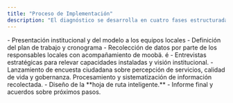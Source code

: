 ```yaml
---
title: "Proceso de Implementación"
description: "El diagnóstico se desarrolla en cuatro fases estructuradas a lo largo de tres meses, cada una con objetivos específicos y entregables definidos."
---
```


<Steps>
  <Step title="Inicio">
    - Presentación institucional y del modelo a los equipos locales
    - Definición del plan de trabajo y cronograma
  </Step>
  <Step title="Diagnóstico">
    - Recolección de datos por parte de los responsables locales con acompañamiento de moobä. é
    - Entrevistas estratégicas para relevar capacidades instaladas y visión institucional.
    - Lanzamiento de encuesta ciudadana sobre percepción de servicios, calidad de vida y gobernanza.
  </Step>
  <Step title="Análisis">
    Procesamiento y sistematización de información recolectada.
  </Step>
  <Step title="Cierre">
    - Diseño de la **hoja de ruta inteligente.**
    - Informe final y acuerdos sobre próximos pasos.
  </Step>
</Steps>